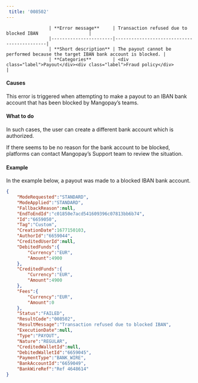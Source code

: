 ---  
 title: '008502'  
---  


                    | **Error message**     | Transaction refused due to blocked IBAN                   |
                    |-----------------------|--------------------------------------------|
                    | **Short description** | The payout cannot be performed because the target IBAN bank account is blocked. |
                    | **Categories**        | <div class="label">Payout</div><div class="label">Fraud policy</div>                         |
                  

#### Causes  

This error is triggered when attempting to make a payout to an IBAN bank account that has been blocked by Mangopay’s teams.  

#### What to do  

In such cases, the user can create a different bank account which is authorized.  

If there seems to be no reason for the bank account to be blocked, platforms can contact Mangopay’s Support team to review the situation.  

#### Example  

In the example below, a payout was made to a blocked IBAN bank account.  
```json API Response
{
    "ModeRequested":"STANDARD",
    "ModeApplied":"STANDARD",
    "FallbackReason":null,
    "EndToEndId":"c01850e7acd541609396c07813bb6b74",
    "Id":"6659050",
    "Tag":"Custom",
    "CreationDate":1677150103,
    "AuthorId":"6659044",
    "CreditedUserId":null,
    "DebitedFunds":{
        "Currency":"EUR",
        "Amount":4900
    },
    "CreditedFunds":{
        "Currency":"EUR",
        "Amount":4900
    },
    "Fees":{
        "Currency":"EUR",
        "Amount":0
    },
    "Status":"FAILED",
    "ResultCode":"008502",
    "ResultMessage":"Transaction refused due to blocked IBAN",
    "ExecutionDate":null,
    "Type":"PAYOUT",
    "Nature":"REGULAR",
    "CreditedWalletId":null,
    "DebitedWalletId":"6659045",
    "PaymentType":"BANK_WIRE",
    "BankAccountId":"6659049",
    "BankWireRef":"Ref 4648614"
}
```